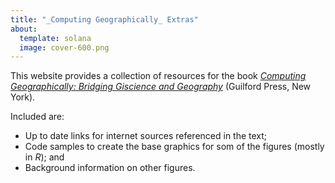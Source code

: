 ```yaml
---
title: "_Computing Geographically_ Extras"
about:
  template: solana
  image: cover-600.png
---
```


This website provides a collection of resources for the book [_Computing Geographically: Bridging Giscience and Geography_](https://www.guilford.com/books/Computing-Geographically/David-O'Sullivan/9781462553938) (Guilford Press, New York).

Included are:

+ Up to date links for internet sources referenced in the text;
+ Code samples to create the base graphics for som of the figures (mostly in _R_); and
+ Background information on other figures.